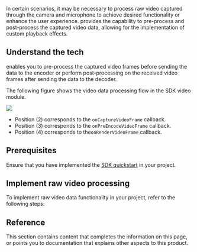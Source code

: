 
In certain scenarios, it may be necessary to process raw video captured through the camera and microphone to achieve desired functionality or enhance the user experience. <Vpd k="SDK" /> provides the capability to pre-process and post-process the captured video data, allowing for the implementation of custom playback effects.

<PlatformWrapper platform="android, ios, macos, windows, unity">

## Understand the tech

<Vpd k="SDK" /> enables you to pre-process the captured video frames before sending the data to the encoder or perform post-processing on the received video frames after sending the data to the decoder.

The following figure shows the video data processing flow in the SDK video module.

![](/images/video-sdk/video-module-data-processing.svg)

* Position (2) corresponds to the `onCaptureVideoFrame` callback.
* Position (3) corresponds to the `onPreEncodeVideoFrame` callback.
* Position (4) corresponds to the`onRenderVideoFrame` callback.

## Prerequisites

Ensure that you have implemented the [SDK quickstart](../get-started/get-started-sdk) in your project.

## Implement raw video processing

To implement raw video data functionality in your project, refer to the following steps:

<ProjectImplement/>

## Reference

This section contains content that completes the information on this page, or points you to documentation that explains other aspects to this product.
<Reference/>

</PlatformWrapper>
<PlatformWrapper notAllowed="android, ios, macos, windows, unity">
<NotAvailable />
</PlatformWrapper>